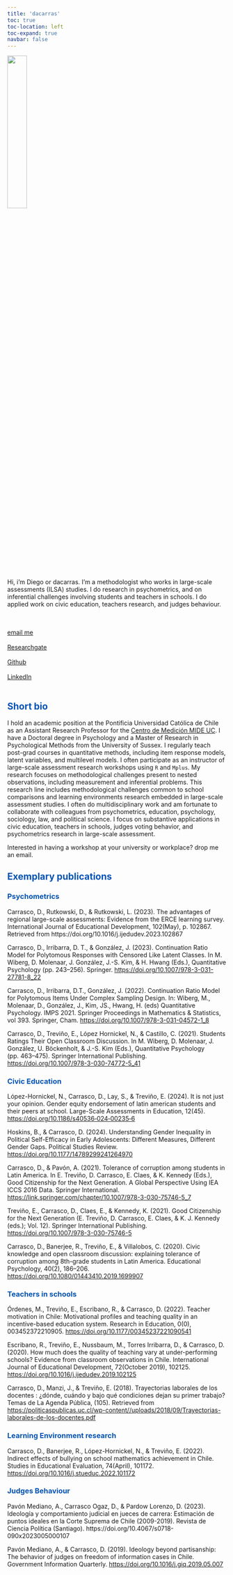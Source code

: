 ```yaml
---
title: 'dacarras'
toc: true
toc-location: left
toc-expand: true
navbar: false
---
```


:::{.column-margin}

![](/images/dacarras_2017_oval.png){width=30%}

<br>
Hi, i'm Diego or dacarras. I'm a methodologist who works in large-scale assessments (ILSA) studies. I do research in psychometrics, and on inferential challenges involving students and teachers in schools. I do applied work on civic education, teachers research, and judges behaviour.


 <br><br>
 <a href="mailto:dacarras@uc.cl">email me</a> 
 <br><br>
 <a href="https://www.researchgate.net/profile/Diego-Carrasco-8/">Researchgate</a> 
 <br><br>
 <a href="https://github.com/dacarras/">Github</a> 
 <br><br>
 <a href="https://www.linkedin.com/in/dacarras/">LinkedIn</a> 
 <br><br>

:::

## <span style="color: #0453B4"> Short bio </span>

I hold an academic position at the Pontificia Universidad Católica de Chile as an Assistant Research Professor for the [Centro de Medición MIDE UC](https://mideuc.cl/equipo-de-trabajo-in/diego-carrasco/). I have a Doctoral degree in Psychology and a Master of Research in Psychological Methods from the University of Sussex. I regularly teach post-grad courses in quantitative methods, including item response models, latent variables, and multilevel models. I often participate as an instructor of large-scale assessment research workshops using `R` and `Mplus`. My research focuses on methodological challenges present to nested observations, including measurement and inferential problems. This research line includes methodological challenges common to school comparisons and learning environments research embedded in large-scale assessment studies. I often do multidisciplinary work and am fortunate to collaborate with colleagues from psychometrics, education, psychology, sociology, law, and political science. I focus on substantive applications in civic education, teachers in schools, judges voting behavior, and psychometrics research in large-scale assessment.


Interested in having a workshop at your university or workplace? drop me an email.

## <span style="color: #0453B4"> Exemplary publications </span>

### <span style="color: #0453B4"> Psychometrics </span>

Carrasco, D., Rutkowski, D., & Rutkowski, L. (2023). The advantages of regional large-scale assessments: Evidence from the ERCE learning survey. International Journal of Educational Development, 102(May), p. 102867. Retrieved from https://doi.org/10.1016/j.ijedudev.2023.102867

Carrasco, D., Irribarra, D. T., & González, J. (2023). Continuation Ratio Model for Polytomous Responses with Censored Like Latent Classes. In M. Wiberg, D. Molenaar, J. González, J.-S. Kim, & H. Hwang (Eds.), Quantitative Psychology (pp. 243–256). Springer. <https://doi.org/10.1007/978-3-031-27781-8_22>

Carrasco, D., Irribarra, D.T., González, J. (2022). Continuation Ratio Model for Polytomous Items Under Complex Sampling Design. In: Wiberg, M., Molenaar, D., González, J., Kim, JS., Hwang, H. (eds) Quantitative Psychology. IMPS 2021. Springer Proceedings in Mathematics & Statistics, vol 393. Springer, Cham. <https://doi.org/10.1007/978-3-031-04572-1_8>

Carrasco, D., Treviño, E., López Hornickel, N., & Castillo, C. (2021). Students Ratings Their Open Classroom Discussion. In M. Wiberg, D. Molenaar, J. González, U. Böckenholt, & J.-S. Kim (Eds.), Quantitative Psychology (pp. 463--475). Springer International Publishing. <https://doi.org/10.1007/978-3-030-74772-5_41>

### <span style="color: #0453B4"> Civic Education </span>

López-Hornickel, N., Carrasco, D., Lay, S., & Treviño, E. (2024). It is not just your opinion. Gender equity endorsement of latin american students and their peers at school. Large-Scale Assessments in Education, 12(45). <https://doi.org/10.1186/s40536‑024‑00235‑6>

Hoskins, B., & Carrasco, D. (2024). Understanding Gender Inequality in Political Self-Efficacy in Early Adolescents: Different Measures, Different Gender Gaps. Political Studies Review. <https://doi.org/10.1177/14789299241264970>

Carrasco, D., & Pavón, A. (2021). Tolerance of corruption among students in Latin America. In E. Treviño, D. Carrasco, E. Claes, & K. Kennedy (Eds.), Good Citizenship for the Next Generation. A Global Perspective Using IEA ICCS 2016 Data. Springer International. <https://link.springer.com/chapter/10.1007/978-3-030-75746-5_7>

Treviño, E., Carrasco, D., Claes, E., & Kennedy, K. (2021). Good Citizenship for the Next Generation (E. Treviño, D. Carrasco, E. Claes, & K. J. Kennedy (eds.); Vol. 12). Springer International Publishing. <https://doi.org/10.1007/978-3-030-75746-5>

Carrasco, D., Banerjee, R., Treviño, E., & Villalobos, C. (2020). Civic knowledge and open classroom discussion: explaining tolerance of corruption among 8th-grade students in Latin America. Educational Psychology, 40(2), 186--206. <https://doi.org/10.1080/01443410.2019.1699907>

### <span style="color: #0453B4"> Teachers in schools </span>

Órdenes, M., Treviño, E., Escribano, R., & Carrasco, D. (2022). Teacher motivation in Chile: Motivational profiles and teaching quality in an incentive-based education system. Research in Education, 0(0), 003452372210905. <https://doi.org/10.1177/00345237221090541>

Escribano, R., Treviño, E., Nussbaum, M., Torres Irribarra, D., & Carrasco, D. (2020). How much does the quality of teaching vary at under-performing schools? Evidence from classroom observations in Chile. International Journal of Educational Development, 72(October 2019), 102125. <https://doi.org/10.1016/j.ijedudev.2019.102125>

Carrasco, D., Manzi, J., & Treviño, E. (2018). Trayectorias laborales de los docentes : ¿dónde, cuándo y bajo qué condiciones dejan su primer trabajo? Temas de La Agenda Pública, (105). Retrieved from <https://politicaspublicas.uc.cl/wp-content//uploads/2018/09/Trayectorias-laborales-de-los-docentes.pdf>

### <span style="color: #0453B4"> Learning Environment research </span>


Carrasco, D., Banerjee, R., López-Hornickel, N., & Treviño, E. (2022). Indirect effects of bullying on school mathematics achievement in Chile. Studies in Educational Evaluation, 74(April), 101172. <https://doi.org/10.1016/j.stueduc.2022.101172>

### <span style="color: #0453B4"> Judges Behaviour </span>

Pavón Mediano, A., Carrasco Ogaz, D., & Pardow Lorenzo, D. (2023). Ideología y comportamiento judicial en jueces de carrera: Estimación de puntos ideales en la Corte Suprema de Chile (2009-2019). Revista de Ciencia Política (Santiago). https://doi.org/10.4067/s0718-090x2023005000107

Pavón Mediano, A., & Carrasco, D. (2019). Ideology beyond partisanship: The behavior of judges on freedom of information cases in Chile. Government Information Quarterly. <https://doi.org/10.1016/j.giq.2019.05.007>
